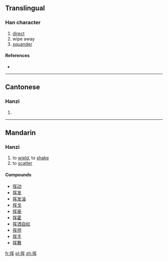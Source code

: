 {{also|揮}}
==Translingual==

===Han character===
{{Han char|rn=64|rad=手|as=06|sn=9|four=|canj=手月大手 (QBKQ)}}

# [[direct]]
# wipe away
# [[squander]]

====References====
* {{Han ref|kx=0431.171|hdz=31876.020|uh=6325|ud=25381}}

----

==Cantonese==

===Hanzi===
{{yue-hanzi|jyut=|y=fai1|tra=揮}}

# {{defn|lang=yue|sort=手06}}

----

==Mandarin==

===Hanzi===
{{cmn-hanzi|tra=揮|pin=[[huī]] ([[hui1]])|wg=hui<sup>1</sup>}}

# to [[wield]], to [[shake]]
# to [[scatter]]

====Compounds====
* [[挥动]]
* [[挥发]]
* [[挥发油]]
* [[挥戈]]
* [[挥毫]]
* [[挥霍]]
* [[挥洒自如]]
* [[挥师]]
* [[挥手]]
* [[挥舞]]

[[fr:挥]]
[[pl:挥]]
[[zh:挥]]